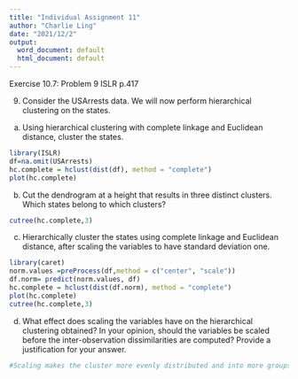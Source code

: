 ---
title: "Individual Assignment 11"
author: "Charlie Ling"
date: "2021/12/2"
output:
  word_document: default
  html_document: default
---

Exercise 10.7: Problem 9
ISLR p.417

9. Consider the USArrests data. We will now perform hierarchical clustering on the states.

(a) Using hierarchical clustering with complete linkage and Euclidean distance, cluster the states.
```{r}
library(ISLR)
df=na.omit(USArrests)
hc.complete = hclust(dist(df), method = "complete")
plot(hc.complete)
```

(b) Cut the dendrogram at a height that results in three distinct clusters. Which states belong to which clusters?
```{r}
cutree(hc.complete,3)
```

(c) Hierarchically cluster the states using complete linkage and Euclidean distance, after scaling the variables to have standard deviation one.
```{r}
library(caret)
norm.values =preProcess(df,method = c("center", "scale"))
df.norm= predict(norm.values, df)
hc.complete = hclust(dist(df.norm), method = "complete")
plot(hc.complete)
cutree(hc.complete,3)
```

(d) What effect does scaling the variables have on the hierarchical clustering obtained? In your opinion, should the variables be scaled before the inter-observation dissimilarities are computed? Provide a justification for your answer.
```{r}
#Scaling makes the cluster more evenly distributed and into more groups. As for this case, I do not think the variables should be scaled, because the scaled data are clustered into more than 3 groups. And the absolute value of crimes instead of scaled value is more useful to define the crime situation of a state.
```

